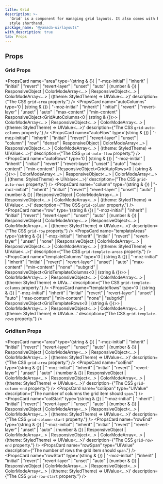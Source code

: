 ```yaml
---
title: Grid
description: >-
  `Grid` is a component for managing grid layouts. It also comes with handy
  style shorthand.
package_name: "@yamada-ui/layouts"
with_description: true
tab: Props
---
```


## Props

### Grid Props

<PropsCard
  name="area"
  type='(string & {}) | "-moz-initial" | "inherit" | "initial" | "revert" | "revert-layer" | "unset" | "auto" | (number & {}) | ResponsiveObject<GridArea> | ColorModeArray<...> | ResponsiveObject<...> | ColorModeArray<...> | ((theme: StyledTheme) => UIValue<...>)'
  description={"The CSS `grid-area` property."}
/>
<PropsCard
  name="autoColumns"
  type='0 | (string & {}) | "-moz-initial" | "inherit" | "initial" | "revert" | "revert-layer" | "unset" | "auto" | "max-content" | "min-content" | ResponsiveObject<GridAutoColumns<0 | (string & {})>> | ColorModeArray<...> | ResponsiveObject<...> | ColorModeArray<...> | ((theme: StyledTheme) => UIValue<...>)'
  description={"The CSS `grid-auto-columns` property."}
/>
<PropsCard
  name="autoFlow"
  type='(string & {}) | "-moz-initial" | "inherit" | "initial" | "revert" | "revert-layer" | "unset" | "column" | "row" | "dense" | ResponsiveObject<GridAutoFlow> | ColorModeArray<...> | ResponsiveObject<...> | ColorModeArray<...> | ((theme: StyledTheme) => UIValue<...>)'
  description={"The CSS `grid-auto-flow` property."}
/>
<PropsCard
  name="autoRows"
  type='0 | (string & {}) | "-moz-initial" | "inherit" | "initial" | "revert" | "revert-layer" | "unset" | "auto" | "max-content" | "min-content" | ResponsiveObject<GridAutoRows<0 | (string & {})>> | ColorModeArray<...> | ResponsiveObject<...> | ColorModeArray<...> | ((theme: StyledTheme) => UIValue<...>)'
  description={"The CSS `grid-auto-rows` property."}
/>
<PropsCard
  name="column"
  type='(string & {}) | "-moz-initial" | "inherit" | "initial" | "revert" | "revert-layer" | "unset" | "auto" | (number & {}) | ResponsiveObject<GridColumn> | ColorModeArray<...> | ResponsiveObject<...> | ColorModeArray<...> | ((theme: StyledTheme) => UIValue<...>)'
  description={"The CSS `grid-column` property."}
/>
<PropsCard
  name="row"
  type='(string & {}) | "-moz-initial" | "inherit" | "initial" | "revert" | "revert-layer" | "unset" | "auto" | (number & {}) | ResponsiveObject<GridRow> | ColorModeArray<...> | ResponsiveObject<...> | ColorModeArray<...> | ((theme: StyledTheme) => UIValue<...>)'
  description={"The CSS `grid-row` property."}
/>
<PropsCard
  name="templateAreas"
  type='(string & {}) | "-moz-initial" | "inherit" | "initial" | "revert" | "revert-layer" | "unset" | "none" | ResponsiveObject<GridTemplateAreas> | ColorModeArray<...> | ResponsiveObject<...> | ColorModeArray<...> | ((theme: StyledTheme) => UIValue<...>)'
  description={"The CSS `grid-template-areas` property."}
/>
<PropsCard
  name="templateColumns"
  type='0 | (string & {}) | "-moz-initial" | "inherit" | "initial" | "revert" | "revert-layer" | "unset" | "auto" | "max-content" | "min-content" | "none" | "subgrid" | ResponsiveObject<GridTemplateColumns<0 | (string & {})>> | ColorModeArray<...> | ResponsiveObject<...> | ColorModeArray<...> | ((theme: StyledTheme) => UIVa...'
  description={"The CSS `grid-template-columns` property."}
/>
<PropsCard
  name="templateRows"
  type='0 | (string & {}) | "-moz-initial" | "inherit" | "initial" | "revert" | "revert-layer" | "unset" | "auto" | "max-content" | "min-content" | "none" | "subgrid" | ResponsiveObject<GridTemplateRows<0 | (string & {})>> | ColorModeArray<...> | ResponsiveObject<...> | ColorModeArray<...> | ((theme: StyledTheme) => UIValue...'
  description={"The CSS `grid-template-rows` property."}
/>

### GridItem Props

<PropsCard
  name="area"
  type='(string & {}) | "-moz-initial" | "inherit" | "initial" | "revert" | "revert-layer" | "unset" | "auto" | (number & {}) | ResponsiveObject<GridArea> | ColorModeArray<...> | ResponsiveObject<...> | ColorModeArray<...> | ((theme: StyledTheme) => UIValue<...>)'
  description={"The CSS `grid-area` property."}
/>
<PropsCard
  name="colEnd"
  type='(string & {}) | "-moz-initial" | "inherit" | "initial" | "revert" | "revert-layer" | "unset" | "auto" | (number & {}) | ResponsiveObject<GridColumnEnd> | ColorModeArray<...> | ResponsiveObject<...> | ColorModeArray<...> | ((theme: StyledTheme) => UIValue<...>)'
  description={"The CSS `grid-column-end` property."}
/>
<PropsCard
  name="colSpan"
  type="UIValue<number>"
  description={"The number of columns the grid item should `span`."}
/>
<PropsCard
  name="colStart"
  type='(string & {}) | "-moz-initial" | "inherit" | "initial" | "revert" | "revert-layer" | "unset" | "auto" | (number & {}) | ResponsiveObject<GridColumnStart> | ColorModeArray<...> | ResponsiveObject<...> | ColorModeArray<...> | ((theme: StyledTheme) => UIValue<...>)'
  description={"The CSS `grid-column-start` property."}
/>
<PropsCard
  name="rowEnd"
  type='(string & {}) | "-moz-initial" | "inherit" | "initial" | "revert" | "revert-layer" | "unset" | "auto" | (number & {}) | ResponsiveObject<GridRowEnd> | ColorModeArray<...> | ResponsiveObject<...> | ColorModeArray<...> | ((theme: StyledTheme) => UIValue<...>)'
  description={"The CSS `grid-row-end` property."}
/>
<PropsCard
  name="rowSpan"
  type="UIValue<number>"
  description={"The number of rows the grid item should `span`."}
/>
<PropsCard
  name="rowStart"
  type='(string & {}) | "-moz-initial" | "inherit" | "initial" | "revert" | "revert-layer" | "unset" | "auto" | (number & {}) | ResponsiveObject<GridRowStart> | ColorModeArray<...> | ResponsiveObject<...> | ColorModeArray<...> | ((theme: StyledTheme) => UIValue<...>)'
  description={"The CSS `grid-row-start` property."}
/>
